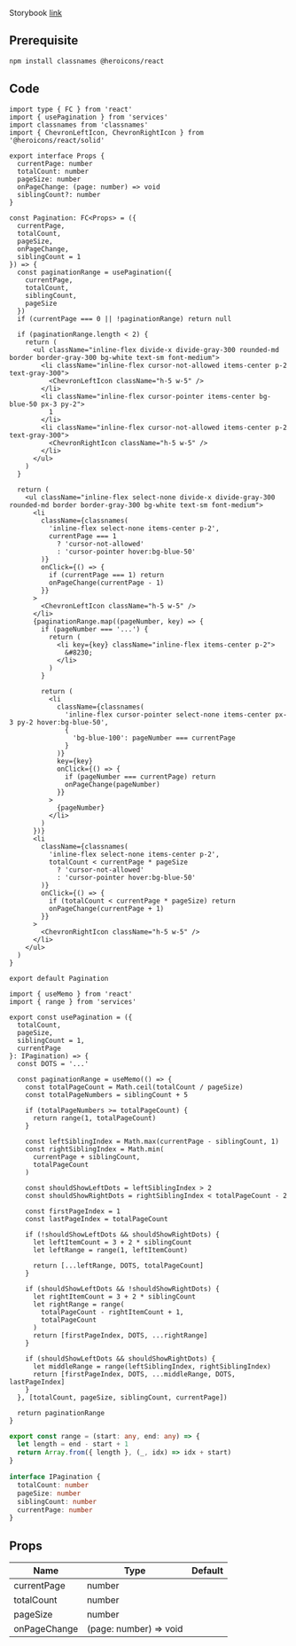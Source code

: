 
Storybook [link](https://components.kidow.me/?path=/story/navigation--navigation)

## Prerequisite

```bash npm2yarn
npm install classnames @heroicons/react
```

## Code

```tsx title="components/Pagination/index.tsx"
import type { FC } from 'react'
import { usePagination } from 'services'
import classnames from 'classnames'
import { ChevronLeftIcon, ChevronRightIcon } from '@heroicons/react/solid'

export interface Props {
  currentPage: number
  totalCount: number
  pageSize: number
  onPageChange: (page: number) => void
  siblingCount?: number
}

const Pagination: FC<Props> = ({
  currentPage,
  totalCount,
  pageSize,
  onPageChange,
  siblingCount = 1
}) => {
  const paginationRange = usePagination({
    currentPage,
    totalCount,
    siblingCount,
    pageSize
  })
  if (currentPage === 0 || !paginationRange) return null

  if (paginationRange.length < 2) {
    return (
      <ul className="inline-flex divide-x divide-gray-300 rounded-md border border-gray-300 bg-white text-sm font-medium">
        <li className="inline-flex cursor-not-allowed items-center p-2 text-gray-300">
          <ChevronLeftIcon className="h-5 w-5" />
        </li>
        <li className="inline-flex cursor-pointer items-center bg-blue-50 px-3 py-2">
          1
        </li>
        <li className="inline-flex cursor-not-allowed items-center p-2 text-gray-300">
          <ChevronRightIcon className="h-5 w-5" />
        </li>
      </ul>
    )
  }

  return (
    <ul className="inline-flex select-none divide-x divide-gray-300 rounded-md border border-gray-300 bg-white text-sm font-medium">
      <li
        className={classnames(
          'inline-flex select-none items-center p-2',
          currentPage === 1
            ? 'cursor-not-allowed'
            : 'cursor-pointer hover:bg-blue-50'
        )}
        onClick={() => {
          if (currentPage === 1) return
          onPageChange(currentPage - 1)
        }}
      >
        <ChevronLeftIcon className="h-5 w-5" />
      </li>
      {paginationRange.map((pageNumber, key) => {
        if (pageNumber === '...') {
          return (
            <li key={key} className="inline-flex items-center p-2">
              &#8230;
            </li>
          )
        }

        return (
          <li
            className={classnames(
              'inline-flex cursor-pointer select-none items-center px-3 py-2 hover:bg-blue-50',
              {
                'bg-blue-100': pageNumber === currentPage
              }
            )}
            key={key}
            onClick={() => {
              if (pageNumber === currentPage) return
              onPageChange(pageNumber)
            }}
          >
            {pageNumber}
          </li>
        )
      })}
      <li
        className={classnames(
          'inline-flex select-none items-center p-2',
          totalCount < currentPage * pageSize
            ? 'cursor-not-allowed'
            : 'cursor-pointer hover:bg-blue-50'
        )}
        onClick={() => {
          if (totalCount < currentPage * pageSize) return
          onPageChange(currentPage + 1)
        }}
      >
        <ChevronRightIcon className="h-5 w-5" />
      </li>
    </ul>
  )
}

export default Pagination
```

```tsx title="services/hooks/index.tsx"
import { useMemo } from 'react'
import { range } from 'services'

export const usePagination = ({
  totalCount,
  pageSize,
  siblingCount = 1,
  currentPage
}: IPagination) => {
  const DOTS = '...'

  const paginationRange = useMemo(() => {
    const totalPageCount = Math.ceil(totalCount / pageSize)
    const totalPageNumbers = siblingCount + 5

    if (totalPageNumbers >= totalPageCount) {
      return range(1, totalPageCount)
    }

    const leftSiblingIndex = Math.max(currentPage - siblingCount, 1)
    const rightSiblingIndex = Math.min(
      currentPage + siblingCount,
      totalPageCount
    )

    const shouldShowLeftDots = leftSiblingIndex > 2
    const shouldShowRightDots = rightSiblingIndex < totalPageCount - 2

    const firstPageIndex = 1
    const lastPageIndex = totalPageCount

    if (!shouldShowLeftDots && shouldShowRightDots) {
      let leftItemCount = 3 + 2 * siblingCount
      let leftRange = range(1, leftItemCount)

      return [...leftRange, DOTS, totalPageCount]
    }

    if (shouldShowLeftDots && !shouldShowRightDots) {
      let rightItemCount = 3 + 2 * siblingCount
      let rightRange = range(
        totalPageCount - rightItemCount + 1,
        totalPageCount
      )
      return [firstPageIndex, DOTS, ...rightRange]
    }

    if (shouldShowLeftDots && shouldShowRightDots) {
      let middleRange = range(leftSiblingIndex, rightSiblingIndex)
      return [firstPageIndex, DOTS, ...middleRange, DOTS, lastPageIndex]
    }
  }, [totalCount, pageSize, siblingCount, currentPage])

  return paginationRange
}
```

```ts title="services/utils/index.ts"
export const range = (start: any, end: any) => {
  let length = end - start + 1
  return Array.from({ length }, (_, idx) => idx + start)
}
```

```ts title="types/index.d.ts"
interface IPagination {
  totalCount: number
  pageSize: number
  siblingCount: number
  currentPage: number
}
```

## Props

| Name                     | Type                   | Default |
| ------------------------ | ---------------------- | ------- |
| currentPage<Required />  | number                 |         |
| totalCount<Required />   | number                 |         |
| pageSize<Required />     | number                 |         |
| onPageChange<Required /> | (page: number) => void |         |
